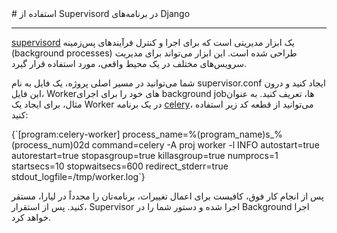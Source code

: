 

<Layout>
<Head>
<title>مستندات استفاده از Supervisord در Django - لیارا</title>
</Head>
# استفاده از Supervisord در برنامه‌های Django
<hr className="mb-2" />

<a href="http://supervisord.org/" className="text-[#2196f3] ">supervisord</a> یک ابزار مدیریتی است که برای اجرا و کنترل فرآیندهای پس‌زمینه (background processes) طراحی شده است. این ابزار می‌تواند برای مدیریت سرویس‌های مختلف در یک محیط واقعی، مورد استفاده قرار گیرد.

شما می‌توانید در مسیر اصلی پروژه، یک فایل به نام <Important>supervisor.conf</Important> ایجاد کنید و درون این فایل، Workerهای خود را برای اجرای background jobها، تعریف کنید. به عنوان مثال، برای ایجاد یک Worker در یک برنامه <a href="/paas/django/related-apps/celery" className="text-[#2196f3] ">celery</a>، می‌توانید از قطعه کد زیر استفاده کنید:

<div className="h-2" />
<div dir="ltr">
<Highlight className='conf'>
{`[program:celery-worker]
process_name=%(program_name)s_%(process_num)02d
command=celery -A proj worker -l INFO
autostart=true
autorestart=true
stopasgroup=true
killasgroup=true
numprocs=1
startsecs=10
stopwaitsecs=600
redirect_stderr=true
stdout_logfile=/tmp/worker.log`}
</Highlight>
</div>
<div className="h-2" />

پس از انجام کار فوق، کافیست برای اعمال تغییرات، برنامه‌تان را مجدداً در لیارا، مستقر کنید. پس از استقرار،
Supervisor اجرا شده و دستور شما را در Background اجرا خواهد کرد.


</Layout>